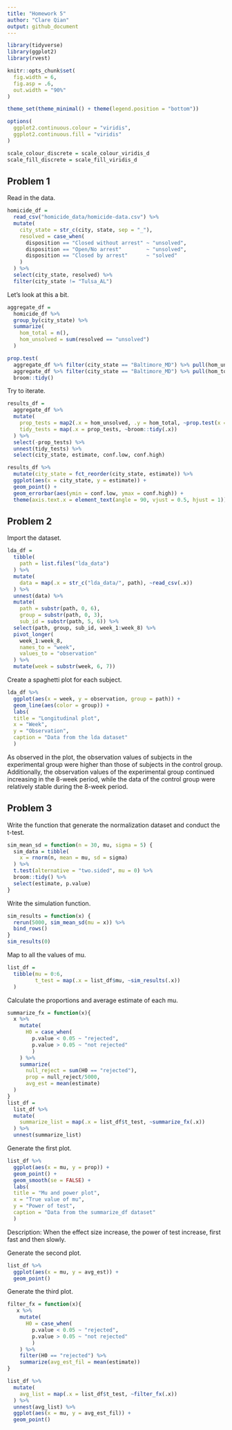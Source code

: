 ```yaml
---
title: "Homework 5"
author: "Clare Qian"
output: github_document
---
```


```r
library(tidyverse)
library(ggplot2)
library(rvest)

knitr::opts_chunk$set(
  fig.width = 6,
  fig.asp = .6,
  out.width = "90%"
)

theme_set(theme_minimal() + theme(legend.position = "bottom"))

options(
  ggplot2.continuous.colour = "viridis",
  ggplot2.continuous.fill = "viridis"
)

scale_colour_discrete = scale_colour_viridis_d
scale_fill_discrete = scale_fill_viridis_d
```

## Problem 1

Read in the data.

```r
homicide_df =
  read_csv("homicide_data/homicide-data.csv") %>%
  mutate(
    city_state = str_c(city, state, sep = "_"),
    resolved = case_when(
      disposition == "Closed without arrest" ~ "unsolved",
      disposition == "Open/No arrest"        ~ "unsolved",
      disposition == "Closed by arrest"      ~ "solved"
    )
  ) %>%
  select(city_state, resolved) %>%
  filter(city_state != "Tulsa_AL")
```

Let's look at this a bit.

```r
aggregate_df =
  homicide_df %>%
  group_by(city_state) %>%
  summarize(
    hom_total = n(),
    hom_unsolved = sum(resolved == "unsolved")
  )
```

```r
prop.test(
  aggregate_df %>% filter(city_state == "Baltimore_MD") %>% pull(hom_unsolved),
  aggregate_df %>% filter(city_state == "Baltimore_MD") %>% pull(hom_total)) %>%
  broom::tidy()
```

Try to iterate.

```r
results_df = 
  aggregate_df %>%
  mutate(
    prop_tests = map2(.x = hom_unsolved, .y = hom_total, ~prop.test(x = .x, n = .y)),
    tidy_tests = map(.x = prop_tests, ~broom::tidy(.x))
  ) %>%
  select(-prop_tests) %>%
  unnest(tidy_tests) %>%
  select(city_state, estimate, conf.low, conf.high)
```

```r
results_df %>%
  mutate(city_state = fct_reorder(city_state, estimate)) %>%
  ggplot(aes(x = city_state, y = estimate)) +
  geom_point() +
  geom_errorbar(aes(ymin = conf.low, ymax = conf.high)) +
  theme(axis.text.x = element_text(angle = 90, vjust = 0.5, hjust = 1))
```

## Problem 2

Import the dataset.

```r
lda_df = 
  tibble(
    path = list.files("lda_data")
  ) %>%
  mutate(
    data = map(.x = str_c("lda_data/", path), ~read_csv(.x))
  ) %>%
  unnest(data) %>%
  mutate(
    path = substr(path, 0, 6),
    group = substr(path, 0, 3),
    sub_id = substr(path, 5, 6)) %>%
  select(path, group, sub_id, week_1:week_8) %>%
  pivot_longer(
    week_1:week_8,
    names_to = "week",
    values_to = "observation"
  ) %>%
  mutate(week = substr(week, 6, 7))
```

Create a spaghetti plot for each subject.

```r
lda_df %>%
  ggplot(aes(x = week, y = observation, group = path)) +
  geom_line(aes(color = group)) + 
  labs(
  title = "Longitudinal plot",
  x = "Week",
  y = "Observation",
  caption = "Data from the lda dataset"
  )
```

As observed in the plot, the observation values of subjects in the experimental group were higher than those of subjects in the control group. Additionally, the observation values of the experimental group continued increasing in the 8-week period, while the data of the control group were relatively stable during the 8-week period.

## Problem 3

Write the function that generate the normalization dataset and conduct the t-test.

```r
sim_mean_sd = function(n = 30, mu, sigma = 5) {
  sim_data = tibble(
    x = rnorm(n, mean = mu, sd = sigma)
  ) %>%
  t.test(alternative = "two.sided", mu = 0) %>%
  broom::tidy() %>%
  select(estimate, p.value)  
}
```

Write the simulation function.

```r
sim_results = function(x) { 
  rerun(5000, sim_mean_sd(mu = x)) %>% 
  bind_rows()
}
sim_results(0)
```

Map to all the values of mu.

```r
list_df = 
  tibble(mu = 0:6,
         t_test = map(.x = list_df$mu, ~sim_results(.x))
  )
```

Calculate the proportions and average estimate of each mu.

```r
summarize_fx = function(x){
  x %>%
    mutate(
      H0 = case_when(
        p.value < 0.05 ~ "rejected",
        p.value > 0.05 ~ "not rejected"
        )
    ) %>%
    summarize(
      null_reject = sum(H0 == "rejected"),
      prop = null_reject/5000,
      avg_est = mean(estimate)
  )
}
list_df =
  list_df %>%
  mutate(
    summarize_list = map(.x = list_df$t_test, ~summarize_fx(.x))
  ) %>%
  unnest(summarize_list)
```

Generate the first plot.

```r
list_df %>%
  ggplot(aes(x = mu, y = prop)) +
  geom_point() +
  geom_smooth(se = FALSE) +
  labs(
  title = "Mu and power plot",
  x = "True value of mu",
  y = "Power of test",
  caption = "Data from the summarize_df dataset"
  )
```

Description: When the effect size increase, the power of test increase, first fast and then slowly.

Generate the second plot.

```r
list_df %>%
  ggplot(aes(x = mu, y = avg_est)) +
  geom_point()
```

Generate the third plot.

```r
filter_fx = function(x){
   x %>%
    mutate(
      H0 = case_when(
        p.value < 0.05 ~ "rejected",
        p.value > 0.05 ~ "not rejected"
        )
    ) %>%
    filter(H0 == "rejected") %>%
    summarize(avg_est_fil = mean(estimate))
}

list_df %>%
  mutate(
    avg_list = map(.x = list_df$t_test, ~filter_fx(.x))
  ) %>%
  unnest(avg_list) %>%
  ggplot(aes(x = mu, y = avg_est_fil)) +
  geom_point()
```
